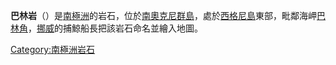 '''巴林岩'''（{{lang-no|Balin Rocks}}）是[[南極洲|南極洲]]的岩石，位於[[南奧克尼群島|南奧克尼群島]]，處於[[西格尼島|西格尼島]]東部，毗鄰海岬[[巴林角|巴林角]]，[[挪威|挪威]]的捕鯨船長把該岩石命名並繪入地圖。

{{coord|60|42|S|45|36|W|display=inline,title}}

[[Category:南極洲岩石|Category:南極洲岩石]]


{{Antarctica-geo-stub}}

{{usgs-gazetteer|id=	906}}